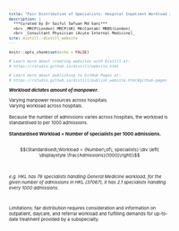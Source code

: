 ```yaml
---
title: "Fair Distribution of Specialists: Hospital Inpatient Workload 2019"
description: |
  ***Curated by Dr Saiful Safuan Md Sani*** 
  <br> _MRCP(London) MRCP(UK) MA(Cantab) MBBS(London)_
  <br> _Consultant Physician (Acute Internal Medicine)_
site: distill::distill_website
---
```

<style type="text/css">
body{ /* Normal  */
      font-size: 8px;
  }
</style>
```r
knitr::opts_chunk$set(echo = FALSE)

# Learn more about creating websites with Distill at:
# https://rstudio.github.io/distill/website.html

# Learn more about publishing to GitHub Pages at:
# https://rstudio.github.io/distill/publish_website.html#github-pages

```
***Workload dictates amount of manpower.***

Varying manpower resources across hospitals.
<br> Varying workload across hospitals.
<br>
<br> Because the number of admissions varies across hospitals, the workload is standardised to per 1000 admissions.
<br>
<br> **Standardised Workload = Number of specialists per 1000 admissions.**
<br>
<br> $${Standardised\;Workload = {Number\;of\; specialists} \div \left( \displaystyle \frac{Admissions}{1000}\right)}$$
<br>
<br> *e.g. HKL has 76 specialists handling General Medicine workload, for the given number of admissions in HKL (37067), it has 2.1 specialists handling every 1000 admissions.*

<br>

Limitations: fair distribution requires consideration and information on outpatient, daycare, and referral workload and fulfilling demands for up-to-date treatment provided by a subspecialty.
